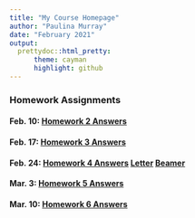 ```yaml
---
title: "My Course Homepage"
author: "Paulina Murray"
date: "February 2021"
output: 
  prettydoc::html_pretty:
      theme: cayman
      highlight: github
---
```


### Homework Assignments


#### Feb. 10: [Homework 2 Answers](Homework_02.html)

#### Feb. 17: [Homework 3 Answers](Homework_03.html)

#### Feb. 24: [Homework 4 Answers](Homework_4.html) [Letter](01_UVM_Letter_template.pdf) [Beamer](Homework_4_Beamer.pdf)

#### Mar. 3: [Homework 5 Answers](Homework_05.html)

#### Mar. 10: [Homework 6 Answers](Homework_06.html)